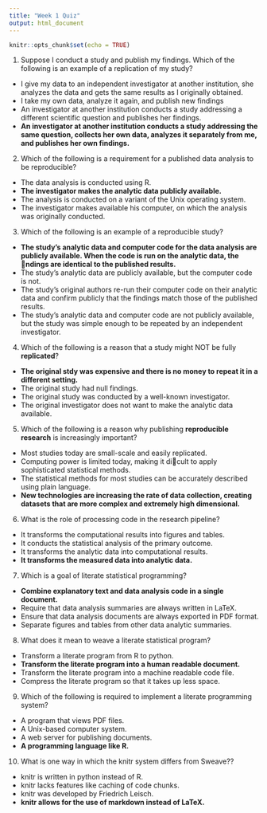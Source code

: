 ```yaml
---
title: "Week 1 Quiz"
output: html_document
---
```


```r
knitr::opts_chunk$set(echo = TRUE)
```

1. Suppose I conduct a study and publish my findings. Which of the following is an example 
of a replication of my study?
  - I give my data to an independent investigator at another institution, she
analyzes the data and gets the same results as I originally obtained.
  - I take my own data, analyze it again, and publish new findings 
  - An investigator at another institution conducts a study addressing a different scientific question and publishes her findings.
  - **An investigator at another institution conducts a study addressing the same question, collects her own data, analyzes it separately from me, and publishes her own findings.**

2. Which of the following is a requirement for a published data analysis to be reproducible?
  - The data analysis is conducted using R.
  - **The investigator makes the analytic data publicly available.**
  - The analysis is conducted on a variant of the Unix operating system.
  - The investigator makes available his computer, on which the analysis was originally conducted.

3. Which of the following is an example of a reproducible study?
  - **The study's analytic data and computer code for the data analysis are publicly available. When the code is run on the analytic data, the 􀃒ndings are identical to the published results.**
  - The study's analytic data are publicly available, but the computer code is not.
  - The study's original authors re-run their computer code on their analytic data and confirm publicly that the findings match those of the published results.
  - The study's analytic data and computer code are not publicly available, but the
study was simple enough to be repeated by an independent investigator.

4. Which of the following is a reason that a study might NOT be fully **replicated**?
  - **The original stdy was expensive and there is no money to repeat it in a different setting.**
  - The original study had null findings.
  - The original study was conducted by a well-known investigator.
  - The original investigator does not want to make the analytic data available.
  
5. Which of the following is a reason why publishing **reproducible research** is increasingly
important?  
  - Most studies today are small-scale and easily replicated.
  - Computing power is limited today, making it di􀃕cult to apply sophisticated statistical methods.
  - The statistical methods for most studies can be accurately described using
plain language.
  - **New technologies are increasing the rate of data collection, creating datasets that are more complex and extremely high dimensional.**

6. What is the role of processing code in the research pipeline?
  - It transforms the computational results into figures and tables.
  - It conducts the statistical analysis of the primary outcome.
  - It transforms the analytic data into computational results.
  - **It transforms the measured data into analytic data.**

7. Which is a goal of literate statistical programming?
  - **Combine explanatory text and data analysis code in a single document.**
  - Require that data analysis summaries are always written in LaTeX.
  - Ensure that data analysis documents are always exported in PDF format.
  - Separate figures and tables from other data analytic summaries.

8. What does it mean to weave a literate statistical program?
  - Transform a literate program from R to python.
  - **Transform the literate program into a human readable document.**
  - Transform the literate program into a machine readable code file.
  - Compress the literate program so that it takes up less space.
  
9. Which of the following is required to implement a literate programming system?
  - A program that views PDF files.
  - A Unix-based computer system.
  - A web server for publishing documents.
  - **A programming language like R.**

10. What is one way in which the knitr system differs from Sweave??
  - knitr is written in python instead of R.
  - knitr lacks features like caching of code chunks.
  - knitr was developed by Friedrich Leisch.
  - **knitr allows for the use of markdown instead of LaTeX.**

